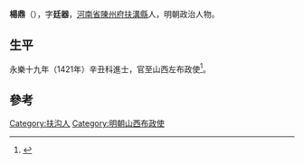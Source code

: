 {{Otheruses|other=名为杨鼎的其他人物|杨鼎}}
{{Otheruses|other=名为杨廷器的其他人物|杨廷器}}

'''楊鼎'''（{{bd|？||？||catIdx=Y}}），字'''廷器'''，[[河南省|河南省]][[陳州府|陳州府]][[扶溝縣|扶溝縣]]人，明朝政治人物。

== 生平 ==
永樂十九年（1421年）辛丑科進士，官至山西左布政使<ref>{{cite news|title=扶沟县历代进士名录|url=http://www.fugou.gov.cn/fgw/News_View.asp?NewsID=1504|accessdate=2013-09-15|newspaper=扶沟县人民政府|archive-date=2013-09-21|archive-url=https://web.archive.org/web/20130921060055/http://www.fugou.gov.cn/fgw/News_View.asp?NewsID=1504|dead-url=yes}}</ref>。

==參考==
{{reflist}}

{{永樂十九年辛丑科殿試金榜}}

{{Authority control}}

{{DEFAULTSORT:Yang杨}}
[[Category:扶沟人|Category:扶沟人]]
[[Category:明朝山西布政使|Category:明朝山西布政使]]


{{明朝人物小作品}}